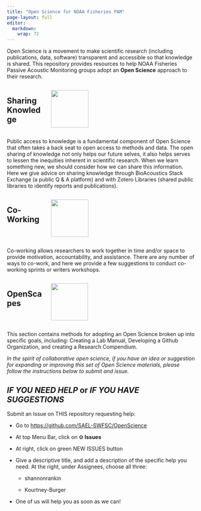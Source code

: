 ```yaml
---
title: "Open Science for NOAA Fisheries PAM"
page-layout: full
editor: 
  markdown: 
    wrap: 72
---
```


Open Science is a movement to make scientific research (including
publications, data, software) transparent and accessible so that
knowledge is shared. This repository provides resources to help NOAA
Fisheries Passive Acoustic Monitoring groups adopt an **Open Science**
approach to their research.

::: columns
::: {.column width="20%"}
## Sharing Knowledge
:::

::: {.column width="80%"}
![](content/images/shareKnowledgeLogo.png){width="100"}
:::
:::

Public access to knowledge is a fundamental component of Open Science
that often takes a back seat to open access to methods and data. The
open sharing of knowledge not only helps our future selves, it also
helps serves to lessen the inequities inherent in scientific research.
When we learn something new, we should consider how we can share this
information. Here we give advice on sharing knowledge through
BioAcoustics Stack Exchange (a public Q & A platform) and with Zotero
Libraries (shared public libraries to identify reports and
publications).

::: columns
::: {.column width="20%"}
## Co-Working
:::

::: {.column width="80%"}
![](content/images/coWorkingLogo.png){width="100"}
:::
:::

Co-working allows researchers to work together in time and/or space to
provide motivation, accountability, and assistance. There are any number
of ways to co-work, and here we provide a few suggestions to conduct
co-working sprints or writers workshops.

::: columns
::: {.column width="20%"}
## OpenScapes
:::

::: {.column width="80%"}
![](content/images/openscapes_hex.png){width="99"}
:::
:::

This section contains methods for adopting an Open Science broken up
into specific goals, including: Creating a Lab Manual, Developing a
Github Organization, and creating a Research Compendium.

*In the spirit of collaborative open science, if you have an idea or
suggestion for expanding or improving this set of Open Science
materials, please follow the instructions below to submit and issue.*

## *IF YOU NEED HELP* or *IF YOU HAVE SUGGESTIONS*

Submit an Issue on THIS repository requesting help:

-   Go to <https://github.com/SAEL-SWFSC/OpenScience>

-   At top Menu Bar, click on **⊙ Issues**

-   At right, click on green NEW ISSUES button

-   Give a descriptive title, and add a description of the specific help
    you need. At the right, under Assignees, choose all three:

    -   shannonrankin

    -   Kourtney-Burger

-   One of us will help you as soon as we can!
